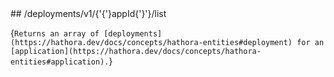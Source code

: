 
<MethodPill method="get" />
## /deployments/v1/{'{'}appId{'}'}/list

{`Returns an array of [deployments](https://hathora.dev/docs/concepts/hathora-entities#deployment) for an [application](https://hathora.dev/docs/concepts/hathora-entities#application).`}